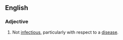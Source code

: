 ==English==
===Adjective===
{{en-adj}}
# Not [[infectious]], particularly with respect to a [[disease]].